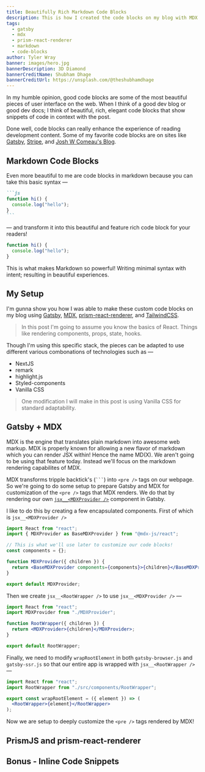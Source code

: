 ```yaml
---
title: Beautifully Rich Markdown Code Blocks
description: This is how I created the code blocks on my blog with MDX and prism-react-render.
tags:
  - gatsby
  - mdx
  - prism-react-renderer
  - markdown
  - code-blocks
author: Tyler Wray
banner: images/hero.jpg
bannerDescription: 3D Diamond
bannerCreditName: Shubham Dhage
bannerCreditUrl: https://unsplash.com/@theshubhamdhage
---
```


In my humble opinion, good code blocks are some of the most beautiful pieces of user interface on the web. When I think of a good dev blog or good dev docs; I think of beautiful, rich, elegant code blocks that show snippets of code in context with the post.

Done well, code blocks can really enhance the experience of reading development content. Some of my favorite code blocks are on sites like
[Gatsby](gatsbyjs.com/), [Stripe](https://stripe.com/docs/js), and [Josh W Comeau's Blog](https://www.joshwcomeau.com).

## Markdown Code Blocks

Even more beautiful to me are code blocks in markdown because you can take this basic syntax —

````markdown plain
```js
function hi() {
  console.log("hello");
}
```
````

— and transform it into this beautiful and feature rich code block for your readers!

```js
function hi() {
  console.log("hello");
}
```

This is what makes Markdown so powerful! Writing minimal syntax with intent; resulting in beautiful experiences.

## My Setup

I'm gunna show you how I was able to make these custom code blocks on my blog using [Gatsby](https://gatsbyjs.com/), [MDX](https://mdxjs.com/), [prism-react-renderer](https://github.com/FormidableLabs/prism-react-renderer), and [TailwindCSS](https://tailwindcss.com/).

> In this post I'm going to assume you know the basics of React. Things like rendering components, props, state, hooks.

Though I'm using this specific stack, the pieces can be adapted to use different various combonations of technologies such as —

- NextJS
- remark
- highlight.js
- Styled-components
- Vanilla CSS

> One modification I will make in this post is using Vanilla CSS for standard adaptability.

## Gatsby + MDX

MDX is the engine that translates plain markdown into awesome web markup. MDX is properly known for allowing a new flavor of markdown which you can render JSX within! Hence the name MD(X). We aren't going to be using that feature today. Instead we'll focus on the markdown rendering capabilites of MDX.

MDX transforms tripple backtick's (` ``` `) into `<pre />` tags on our webpage. So we're going to do some setup to prepare Gatsby and MDX for customization of the `<pre />` tags that MDX renders. We do that by rendering our own [`jsx__<MDXProvider />`](https://www.gatsbyjs.com/docs/how-to/routing/customizing-components/) component in Gatsby.

I like to do this by creating a few encapsulated components. First of which is `jsx__<MDXProvider />`

```jsx file=src/components/MDXProvider.js highlight={4,5}
import React from "react";
import { MDXProvider as BaseMDXProvider } from "@mdx-js/react";

// This is what we'll use later to customize our code blocks!
const components = {};

function MDXProvider({ children }) {
  return <BaseMDXProvider components={components}>{children}</BaseMDXProvider>;
}

export default MDXProvider;
```

Then we create `jsx__<RootWrapper />` to use `jsx__<MDXProvider />` —

```jsx file=src/components/RootWrapper.js highlight={5}
import React from "react";
import MDXProvider from "./MDXProvider";

function RootWrapper({ children }) {
  return <MDXProvider>{children}</MDXProvider>;
}

export default RootWrapper;
```

Finally, we need to modify `wrapRootElement` in both `gatsby-browser.js` and `gatsby-ssr.js` so that our entire app is wrapped with `jsx__<RootWrapper />` —

```jsx file=gatsby-browser.js,gatsby-ssr.js highlight={4-6}
import React from "react";
import RootWrapper from "./src/components/RootWrapper";

export const wrapRootElement = ({ element }) => (
  <RootWrapper>{element}</RootWrapper>
);
```

Now we are setup to deeply customize the `<pre />` tags rendered by MDX!

## PrismJS and prism-react-renderer

## Bonus - Inline Code Snippets
